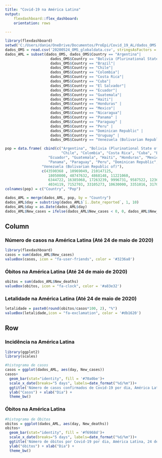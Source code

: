```yaml
---
title: "Covid-19 na América Latina"
output: 
    flexdashboard::flex_dashboard:
    orientation: rows
  
---
```


```r
library(flexdashboard)
setwd('C:/Users/danie/OneDrive/Documentos/ProEpi/Covid_19_AL/dados_OMS')
dados_OMS = read.csv('20200524_OMS_globaldata.csv', stringsAsFactors = F)
dados_AML = subset(dados_OMS, dados_OMS$Country == "Argentina"|
                     dados_OMS$Country == "Bolivia (Plurinational State of)"|
                     dados_OMS$Country == "Brazil"|
                     dados_OMS$Country == "Chile"|
                     dados_OMS$Country == "Colombia"|
                     dados_OMS$Country == "Costa Rica"|
                     dados_OMS$Country == "Cuba"|
                     dados_OMS$Country == "El Salvador"|
                     dados_OMS$Country == "Ecuador"|
                     dados_OMS$Country == "Guatemala"|
                     dados_OMS$Country == "Haiti"|
                     dados_OMS$Country == "Honduras" |
                     dados_OMS$Country == "Mexico"|
                     dados_OMS$Country == "Nicaragua"|
                     dados_OMS$Country == "Panama" |
                     dados_OMS$Country == "Paraguay" |
                     dados_OMS$Country == "Peru" |
                     dados_OMS$Country == "Dominican Republic" |
                     dados_OMS$Country == "Uruguay" |
                     dados_OMS$Country == "Venezuela (Bolivarian Republic of)")

pop = data.frame( cbind(c("Argentina", "Bolivia (Plurinational State of)", "Brazil", 
                          "Chile", "Colombia", "Costa Rica", "Cuba", "El Salvador",
                    "Ecuador", "Guatemala", "Haiti", "Honduras", "Mexico", "Nicaragua",
                    "Panama", "Paraguay", "Peru", "Dominican Republic", "Uruguay",
                 "Venezuela (Bolivarian Republic of)"),
                 c(43590368 , 10969049, 210147125, 
                    18050000, 48747632, 4868148, 11221060,
                    6344722, 16385068, 17263239, 9996731, 9587522, 123675325, 6167237,
                    4034119, 7152703, 33105273, 10630000, 3351016, 31703499)))
colnames(pop) = c("Country", "Pop")

dados_AML = merge(dados_AML, pop, by = "Country")
dados_AML$day = substring(dados_AML$`ï..Date_reported`, 1, 10)
dados_AML$day = as.Date(dados_AML$day)
dados_AML$New_cases = ifelse(dados_AML$New_cases < 0, 0, dados_AML$New_cases)
```

Column 
-------------------------------------
    
### Número de casos na América Latina (Até 24 de maio de 2020)
    
```r
library(flexdashboard)
casos = sum(dados_AML$New_cases)
valueBox(casos, icon = "fa-user-friends", color = '#3236a8')
```
 
### Óbitos na América Latina (Até 24 de maio de 2020)
    
```r
obitos = sum(dados_AML$New_deaths)
valueBox(obitos, icon = "fa-clock", color = '#a83e32')
``` 
 
### Letalidade na América Latina (Até 24 de maio de 2020)
    
```r
letalidade = paste0(round(obitos/casos*100, 2), "%")
valueBox(letalidade,icon = "fa-exclamation", color = '#db1620')
``` 

Row {data-height=350}
-------------------------------------
    
### Incidência na América Latina
    
```r
library(ggplot2)
library(scales)

#histograma de casos 
casos = ggplot(dados_AML, aes(day, New_cases))
casos+ 
  geom_bar(stat="identity", fill = '#70a0be')+
  scale_x_date(breaks="5 days", labels=date_format("%d/%m"))+
  ggtitle('Número de casos confirmados de Covid-19 por dia, América Latina, 24 de maio de 2020')+
  ylab("Casos") + xlab("Dia") +
  theme_bw() 
```
    
### Óbitos na América Latina

```r
#histograma de Óbitos
obitos = ggplot(dados_AML, aes(day, New_deaths))
obitos+ 
  geom_bar(stat="identity", fill = '#f6968d')+
  scale_x_date(breaks="5 days", labels=date_format("%d/%m"))+
  ggtitle('Número de óbitos por Covid-19 por dia, América Latina, 24 de maio de 2020')+
  ylab("óbitos") + xlab("Dia") +
  theme_bw()
```


